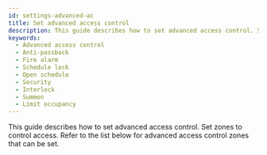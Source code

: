 ```yaml
---
id: settings-advanced-ac
title: Set advanced access control
description: This guide describes how to set advanced access control. Set zones to control access.
keywords:
  - Advanced access control
  - Anti-passback
  - Fire alarm
  - Schedule lock
  - Open schedule
  - Security
  - Interlock
  - Summon
  - Limit occupancy
---
```


This guide describes how to set advanced access control. Set zones to control access. Refer to the list below for advanced access control zones that can be set.

<Overview />
